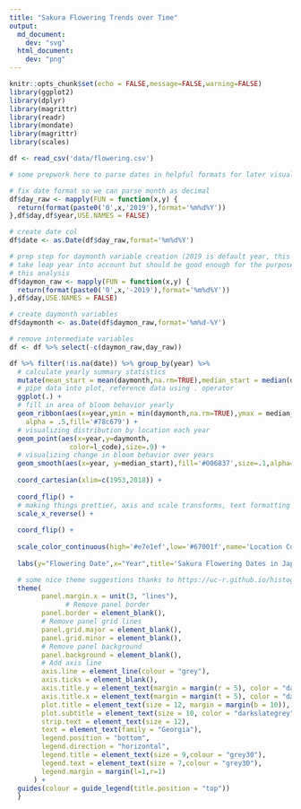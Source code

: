 ```yaml
---
title: "Sakura Flowering Trends over Time"
output: 
  md_document:
    dev: "svg"
  html_document:
    dev: "png"
---
```


```r
knitr::opts_chunk$set(echo = FALSE,message=FALSE,warning=FALSE)
library(ggplot2)
library(dplyr)
library(magrittr)
library(readr)
library(mondate)
library(magrittr)
library(scales)

df <- read_csv('data/flowering.csv')

```

```r
# some prepwork here to parse dates in helpful formats for later visualization

# fix date format so we can parse month as decimal
df$day_raw <- mapply(FUN = function(x,y) {
  return(format(paste0('0',x,'2019'),format='%m%d%Y'))
},df$day,df$year,USE.NAMES = FALSE) 

# create date col
df$date <- as.Date(df$day_raw,format='%m%d%Y')

# prep step for daymonth variable creation (2019 is default year, this doesn't
# take leap year into account but should be good enough for the purpose of 
# this analysis
df$daymon_raw <- mapply(FUN = function(x,y) {
  return(format(paste0('0',x,'-2019'),format='%m%d%Y'))
},df$day,USE.NAMES = FALSE) 

# create daymonth variables
df$daymonth <- as.Date(df$daymon_raw,format='%m%d-%Y')

# remove intermediate variables
df <- df %>% select(-c(daymon_raw,day_raw))
```

```r
df %>% filter(!is.na(date)) %>% group_by(year) %>%
  # calculate yearly summary statistics
  mutate(mean_start = mean(daymonth,na.rm=TRUE),median_start = median(daymonth,na.rm = TRUE)) %>% {
  # pipe data into plot, reference data using . operator
  ggplot(.) +
  # fill in area of bloom behavior yearly
  geom_ribbon(aes(x=year,ymin = min(daymonth,na.rm=TRUE),ymax = median_start),
    alpha = .5,fill='#78c679') +
  # visualizing distribution by location each year
  geom_point(aes(x=year,y=daymonth,
               color=l_code),size=.9) + 
  # visualizing change in bloom behavior over years
  geom_smooth(aes(x=year, y=median_start),fill='#006837',size=.1,alpha=1) +
      
  coord_cartesian(xlim=c(1953,2018)) +
      
  coord_flip() +
  # making things prettier, axis and scale transforms, text formatting
  scale_x_reverse() + 
      
  coord_flip() + 
      
  scale_color_continuous(high='#e7e1ef',low='#67001f',name='Location Code (range)',labels=function(x){paste0(x,'\'s')}) +
      
  labs(y="Flowering Date",x="Year",title='Sakura Flowering Dates in Japan: 1953 to 2018',subtitle="Median flowering date of Japan's cherry blossoms is earlier in recent years") +

  # some nice theme suggestions thanks to https://uc-r.github.io/histograms
  theme(
        panel.margin.x = unit(3, "lines"),
              # Remove panel border
        panel.border = element_blank(),  
        # Remove panel grid lines
        panel.grid.major = element_blank(),
        panel.grid.minor = element_blank(),
        # Remove panel background
        panel.background = element_blank(),
        # Add axis line
        axis.line = element_line(colour = "grey"),
        axis.ticks = element_blank(),
        axis.title.y = element_text(margin = margin(r = 5), color = "darkslategrey"),
        axis.title.x = element_text(margin = margin(t = 5), color = "darkslategrey"),
        plot.title = element_text(size = 12, margin = margin(b = 10)),
        plot.subtitle = element_text(size = 10, color = "darkslategrey", margin = margin(b = 15)),
        strip.text = element_text(size = 12),
        text = element_text(family = "Georgia"),
        legend.position = "bottom",
        legend.direction = "horizontal",
        legend.title = element_text(size = 9,colour = "grey30"),
        legend.text = element_text(size = 7,colour = "grey30"),
        legend.margin = margin(l=1,r=1)
      ) +
  guides(colour = guide_legend(title.position = "top"))
  }
```

